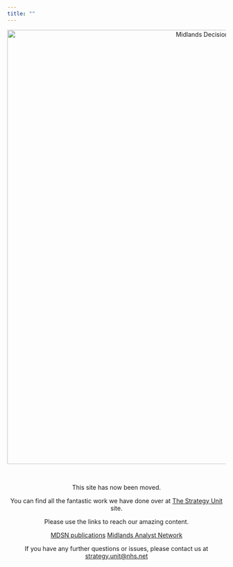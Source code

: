 ```yaml
---
title: ""
---
```


<center><a><img src="img/mdsn_logo.png" alt="Midlands Decision Support Network" width="1000px"/></a></center>

</br>

<center><a>This site has now been moved.

You can find all the fantastic work we have done over at [The Strategy Unit](https://www.strategyunitwm.nhs.uk/) site.

Please use the links to reach our amazing content.


::: hero-buttons
[MDSN publications](https://www.strategyunitwm.nhs.uk/our-work?f%5B0%5D=topic%3A297){.btn .btn-lg .btn-primary role="button"} [Midlands Analyst Network](https://www.strategyunitwm.nhs.uk/publications/midlands-analyst-network-and-huddles){.btn .btn-lg .btn-primary role="button"}
:::

If you have any further questions or issues, please contact us at [strategy.unit@nhs.net](mailto:strategy.unit@nhs.net)</a></center>
